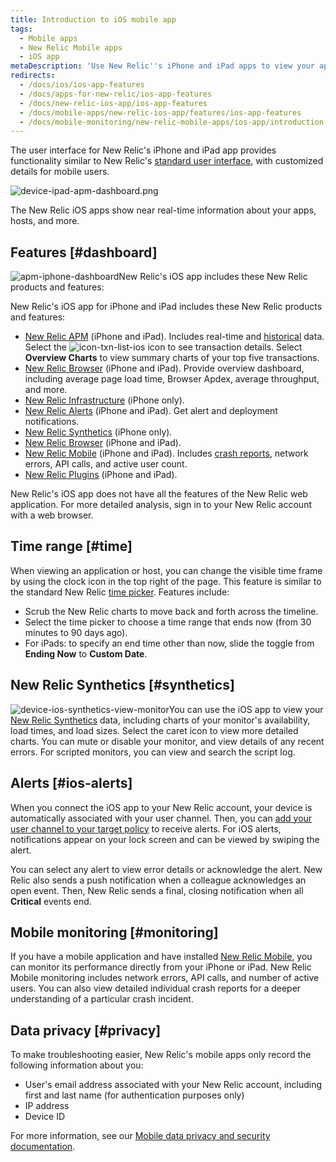 ```yaml
---
title: Introduction to iOS mobile app
tags:
  - Mobile apps
  - New Relic Mobile apps
  - iOS app
metaDescription: 'Use New Relic''s iPhone and iPad apps to view your applications, Infrastructure data, installed plugins, and key transactions, plus any alerts about them.'
redirects:
  - /docs/ios/ios-app-features
  - /docs/apps-for-new-relic/ios-app-features
  - /docs/new-relic-ios-app/ios-app-features
  - /docs/mobile-apps/new-relic-ios-app/features/ios-app-features
  - /docs/mobile-monitoring/new-relic-mobile-apps/ios-app/introduction-ios-mobile-app
---
```


The user interface for New Relic's iPhone and iPad app provides functionality similar to New Relic's [standard user interface](/docs/site/standard-dashboard-features), with customized details for mobile users.

![device-ipad-apm-dashboard.png](./images/device-ipad-apm-overview-page.png "device-ipad-apm-dashboard.png")

<figcaption>
  The New Relic iOS apps show near real-time information about your apps, hosts, and more.
</figcaption>

## Features [#dashboard]

<ImageSizing width="250px" height="525px">![apm-iphone-dashboard](./images/device-iphone-apm-dashboard.png "apm-iphone-dashboard")</ImageSizing>New Relic's iOS app includes these New Relic products and features:

New Relic's iOS app for iPhone and iPad includes these New Relic products and features:

* [New Relic APM](/docs/apm) (iPhone and iPad). Includes real-time and [historical](#time) data. Select the <ImageSizing width="33px" height="20px">![icon-txn-list-ios](./images/icon-txn-list-ios.png "icon-txn-list-ios")</ImageSizing> icon to see transaction details. Select **Overview Charts** to view summary charts of your top five transactions.
* [New Relic Browser](https://docs.newrelic.com/docs/browser) (iPhone and iPad). Provide overview dashboard, including average page load time, Browser Apdex, average throughput, and more.
* [New Relic Infrastructure](/docs/infrastructure) (iPhone only).
* [New Relic Alerts](#ios-alerts) (iPhone and iPad). Get alert and deployment notifications.
* [New Relic Synthetics](#synthetics) (iPhone only).
* [New Relic Browser](/docs/browser) (iPhone and iPad).
* [New Relic Mobile](#monitoring) (iPhone and iPad). Includes [crash reports](/docs/mobile-monitoring/mobile-monitoring-ui/mobile-app-dashboards/mobile-apps-crash-dashboard), network errors, API calls, and active user count.
* [New Relic Plugins](/docs/plugins/plugins-new-relic/getting-started/introduction-new-relic-plugins) (iPhone and iPad).

New Relic's iOS app does not have all the features of the New Relic web application. For more detailed analysis, sign in to your New Relic account with a web browser.

## Time range [#time]

When viewing an application or host, you can change the visible time frame by using the clock icon in the top right of the page. This feature is similar to the standard New Relic [time picker](/docs/site/timepicker-setting-time-periods-to-view-data). Features include:

* Scrub the New Relic charts to move back and forth across the timeline.
* Select the time picker to choose a time range that ends now (from 30 minutes to 90 days ago).
* For iPads: to specify an end time other than now, slide the toggle from **Ending Now** to **Custom Date**.

## New Relic Synthetics [#synthetics]

<ImageSizing width="250px" height="525px">![device-ios-synthetics-view-monitor](./images/device-ios-synthetics-view-monitor.png "device-synthetics-view-monitor")</ImageSizing>You can use the iOS app to view your [New Relic Synthetics](/docs/synthetics/new-relic-synthetics/getting-started/new-relic-synthetics) data, including charts of your monitor's availability, load times, and load sizes. Select the caret <Icon name="fe-chevron-down"/>
icon to view more detailed charts. You can mute or disable your monitor, and view details of any recent errors. For scripted monitors, you can view and search the script log.

## Alerts [#ios-alerts]

When you connect the iOS app to your New Relic account, your device is automatically associated with your user channel. Then, you can [add your user channel to your target policy](/docs/alerts/new-relic-alerts-beta/managing-notification-channels/notification-channels-controlling-where-send-alerts#mobile-push) to receive alerts. For iOS alerts, notifications appear on your lock screen and can be viewed by swiping the alert.

You can select any alert to view error details or acknowledge the alert. New Relic also sends a push notification when a colleague acknowledges an open event. Then, New Relic sends a final, closing notification when all **Critical** events end.

## Mobile monitoring [#monitoring]

If you have a mobile application and have installed [New Relic Mobile](/docs/mobile-apps/new-relic-mobile), you can monitor its performance directly from your iPhone or iPad. New Relic Mobile monitoring includes network errors, API calls, and number of active users. You can also view detailed individual crash reports for a deeper understanding of a particular crash incident.

## Data privacy [#privacy]

To make troubleshooting easier, New Relic's mobile apps only record the following information about you:

* User's email address associated with your New Relic account, including first and last name (for authentication purposes only)
* IP address
* Device ID

For more information, see our [Mobile data privacy and security documentation](/docs/mobile-monitoring/new-relic-mobile/get-started/security-mobile-apps).
